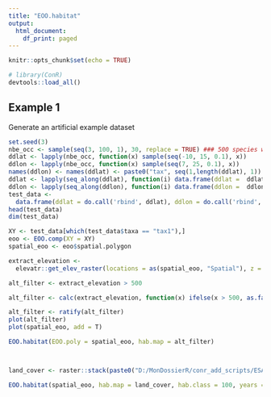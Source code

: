 ```yaml
---
title: "EOO.habitat"
output:
  html_document:
    df_print: paged
---
```


```r
knitr::opts_chunk$set(echo = TRUE)
```


```r
# library(ConR)
devtools::load_all()
```



## Example 1


Generate an artificial example dataset
```r

set.seed(3)
nbe_occ <- sample(seq(3, 100, 1), 30, replace = TRUE) ### 500 species with number of occurrences sampled between 3 and 100
ddlat <- lapply(nbe_occ, function(x) sample(seq(-10, 15, 0.1), x))
ddlon <- lapply(nbe_occ, function(x) sample(seq(7, 25, 0.1), x))
names(ddlon) <- names(ddlat) <- paste0("tax", seq(1,length(ddlat), 1))
ddlat <- lapply(seq_along(ddlat), function(i) data.frame(ddlat =  ddlat[[i]]))
ddlon <- lapply(seq_along(ddlon), function(i) data.frame(ddlon =  ddlon[[i]], taxa = names(ddlon)[i]))
test_data <- 
  data.frame(ddlat = do.call('rbind', ddlat), ddlon = do.call('rbind', ddlon)[,1], taxa = do.call('rbind', ddlon)[,2])
head(test_data)
dim(test_data)


```


```r

XY <- test_data[which(test_data$taxa == "tax1"),]
eoo <- EOO.comp(XY = XY)
spatial_eoo <- eoo$spatial.polygon

extract_elevation <- 
  elevatr::get_elev_raster(locations = as(spatial_eoo, "Spatial"), z = 4)

alt_filter <- extract_elevation > 500

alt_filter <- calc(extract_elevation, function(x) ifelse(x > 500, as.factor(1), as.factor(0)))

alt_filter <- ratify(alt_filter)
plot(alt_filter)
plot(spatial_eoo, add = T)

EOO.habitat(EOO.poly = spatial_eoo, hab.map = alt_filter)



land_cover <- raster::stack(paste0("D:/MonDossierR/conr_add_scripts/ESA_Land_Cover_map_1992_2015_AF_1km.tif"))

EOO.habitat(spatial_eoo, hab.map = land_cover, hab.class = 100, years = 20)


```



